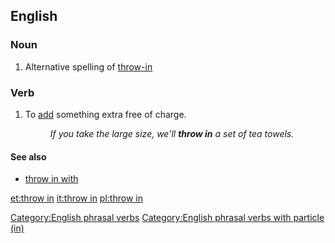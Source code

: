 ==English==

===Noun===
{{en-noun|-}}
# Alternative spelling of [[throw-in]]

===Verb===
{{head|en|verb|head=to [[throw]] [[in]]}}

# {{idiomatic}} To [[add]] something extra free of charge.
#: ''If you take the large size, we'll '''throw in''' a set of tea towels.''

====See also====
* [[throw in with]]

[[Category:English phrasal verbs]]
[[Category:English phrasal verbs with particle (in)]]
[[et:throw in]]
[[it:throw in]]
[[pl:throw in]]